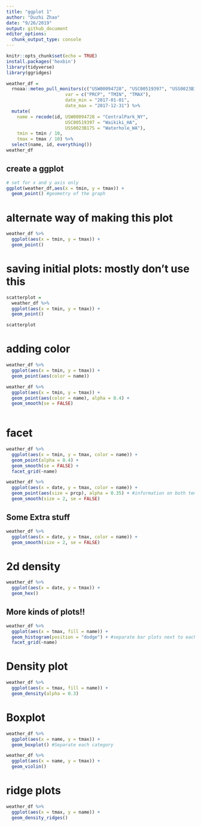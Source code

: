 ```yaml
---
title: "ggplot 1"
author: "Duzhi Zhao"
date: "9/26/2019"
output: github_document
editor_options: 
  chunk_output_type: console
---
```


```r
knitr::opts_chunk$set(echo = TRUE)
install.packages('hexbin')
library(tidyverse)
library(ggridges)
```

```r
weather_df = 
  rnoaa::meteo_pull_monitors(c("USW00094728", "USC00519397", "USS0023B17S"),
                      var = c("PRCP", "TMIN", "TMAX"), 
                      date_min = "2017-01-01",
                      date_max = "2017-12-31") %>%
  mutate(
    name = recode(id, USW00094728 = "CentralPark_NY", 
                      USC00519397 = "Waikiki_HA",
                      USS0023B17S = "Waterhole_WA"),
    tmin = tmin / 10,
    tmax = tmax / 10) %>%
  select(name, id, everything())
weather_df
```
## create a ggplot
```r
# set for x and y axis only
ggplot(weather_df,aes(x = tmin, y = tmax)) + 
  geom_point() #geometry of the graph
```

# alternate way of making this plot
```r
weather_df %>% 
  ggplot(aes(x = tmin, y = tmax)) + 
  geom_point()
```

# saving initial plots: mostly don't use this
```r
scatterplot =
  weather_df %>% 
  ggplot(aes(x = tmin, y = tmax)) + 
  geom_point()

scatterplot
```

# adding color
```r
weather_df %>% 
  ggplot(aes(x = tmin, y = tmax)) + 
  geom_point(aes(color = name))
```

```r
weather_df %>% 
  ggplot(aes(x = tmin, y = tmax)) + 
  geom_point(aes(color = name), alpha = 0.4) +
  geom_smooth(se = FALSE)
  
```

# facet
```r
weather_df %>% 
  ggplot(aes(x = tmin, y = tmax, color = name)) + 
  geom_point(alpha = 0.4) + 
  geom_smooth(se = FALSE) +
  facet_grid(~name)
```


```r
weather_df %>% 
  ggplot(aes(x = date, y = tmax, color = name)) +
  geom_point(aes(size = prcp), alpha = 0.35) + #information on both temperature, date and precipitation
  geom_smooth(size = 2, se = FALSE)
```

## Some Extra stuff
```r
weather_df %>% 
  ggplot(aes(x = date, y = tmax, color = name)) +
  geom_smooth(size = 2, se = FALSE)
```

# 2d density
```r
weather_df %>% 
  ggplot(aes(x = date, y = tmax)) +
  geom_hex()

```

## More kinds of plots!!

```r
weather_df %>% 
  ggplot(aes(x = tmax, fill = name)) +
  geom_histogram(position = "dodge") + #separate bar plots next to each other instead of stacking all up 
  facet_grid(~name)
```

# Density plot
```r
weather_df %>% 
  ggplot(aes(x = tmax, fill = name)) +
  geom_density(alpha = 0.3)

```

# Boxplot
```r
weather_df %>% 
  ggplot(aes(x = name, y = tmax)) +
  geom_boxplot() #Separate each category
```

```r
weather_df %>% 
  ggplot(aes(x = name, y = tmax)) +
  geom_violin()
```

# ridge plots

```r
weather_df %>% 
  ggplot(aes(x = tmax, y = name)) +
  geom_density_ridges()
```

